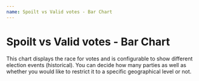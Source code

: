 ```yaml
---
name: Spoilt vs Valid votes - Bar Chart
---
```



# Spoilt vs Valid votes - Bar Chart

This chart displays the race for votes and is configurable to show different election events (historical). You can decide how many parties as well as whether you would like to restrict it to a specific geographical level or not.

<Playground>
    <BarChart width="600" height="220"/>
    <BarChartEmbed />
</Playground>
